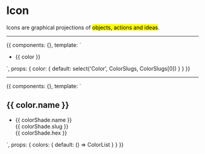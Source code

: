 


<Meta title='Global|Colors' />


# Icon

Icons are graphical projections of <mark>objects, actions and ideas</mark>.


<hr/>


<Story name='Tryout'>
  {{
    components: {},
    template: `<div>
        <ul class="docs__bg-color-list">
          <li>
            <div class="docs__bg-color-item" :class="'bg-' + color"></div>
            <p>
              {{ color }}
            </p>
          </li>
        </ul>
      </div>`,
    props: {
      color: {
        default: select('Color', ColorSlugs, ColorSlugs[0])
      }
    }
  }}
</Story>

<hr/>

<Story name='List'>
  {{
    components: {},
    template: `<div>
      <div v-for="color in colors">
        <h2>{{ color.name }}</h2>
        <ul class="docs__bg-color-list">
          <li v-for="colorShade in color.colorShades">
            <div class="docs__bg-color-item" :class="'bg-' + colorShade.slug"></div>
            <p>
              {{ colorShade.name }}<br>
              {{ colorShade.slug }}<br>
              {{ colorShade.hex }}
            </p>
          </li>
        </ul>
      </div>
    </div>`,
    props: {
      colors: {
        default: () => ColorList
      }
    }
  }}
</Story>